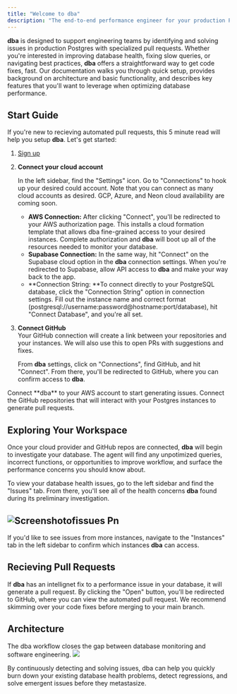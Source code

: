 ```yaml
---
title: "Welcome to dba"
description: "The end-to-end performance engineer for your production Postgres issues."
---
```


**dba** is designed to support engineering teams by identifying and solving issues in production Postgres with specialized pull requests. Whether you're interested in improving database health, fixing slow queries, or navigating best practices, **dba** offers a straightforward way to get code fixes, fast. Our documentation walks you through quick setup, provides background on architecture and basic functionality, and describes key features that you'll want to leverage when optimizing database performance.

## Start Guide

If you're new to recieving automated pull requests, this 5 minute read will help you setup **dba**. Let's get started:

1. [Sign up](https://tembo.io/auth/sign-up/dba/)
2. **Connect your cloud account**

   In the left sidebar, find the "Settings" icon. Go to "Connections" to hook up your desired could account. Note that you can connect as many cloud accounts as desired. GCP, Azure, and Neon cloud availability are coming soon.
   - **AWS Connection:** After clicking "Connect", you'll be redirected to your AWS authorization page. This installs a cloud formation template that allows dba fine-grained access to your desired instances. Complete authorization and **dba** will boot up all of the resources needed to monitor your database.
   - **Supabase Connection:** In the same way, hit "Connect" on the Supabase cloud option in the **dba** connection settings. When you're redirected to Supabase, allow API access to **dba** and make your way back to the app.
   - **Connection String: **To connect directly to your PostgreSQL database, click the "Connection String" option in connection settings. Fill out the instance name and correct format (postgresql://username:password@hostname:port/database), hit "Connect Database", and you're all set.
3. **Connect GitHub**\
   Your GitHub connection will create a link between your repositories and your instances. We will also use this to open PRs with suggestions and fixes.

   From **dba** settings, click on "Connections", find GitHub, and hit "Connect". From there, you'll be redirected to GitHub, where you can confirm access to **dba**.

<CardGroup cols="2">
  <Card title="AWS" icon="aws" href="integrations/aws">
    Connect **dba** to your AWS account to start generating issues.
  </Card>
  <Card title="GitHub" icon="github" href="integrations/github">
    Connect the GitHub repositories that will interact with your Postgres instances to generate pull requests.
  </Card>
</CardGroup>

## Exploring Your Workspace

Once your cloud provider and GitHub repos are connected, **dba** will begin to investigate your database. The agent will find any unpotimized queries, incorrect functions, or opportunities to improve workflow, and surface the performance concerns you should know about.

To view your database health issues, go to the left sidebar and find the "Issues" tab. From there, you'll see all of the health concerns **dba** found during its preliminary investigation.

## ![Screenshotofissues Pn](/images/screenshotofissues.png)

If you'd like to see issues from more instances, navigate to the "Instances" tab in the left sidebar to confirm which instances **dba** can access.

## Recieving Pull Requests

If **dba** has an intellignet fix to a performance issue in your database, it will generate a pull request. By clicking the "Open" button, you'll be redirected to GitHub, where you can view the automated pull request. We recommend skimming over your code fixes before merging to your main branch.

## Architecture

The dba workflow closes the gap between database monitoring and software engineering. ![](/dba-overview.png)

By continuously detecting and solving issues, dba can help you quickly burn down your existing database health problems, detect regressions, and solve emergent issues before they metastasize.